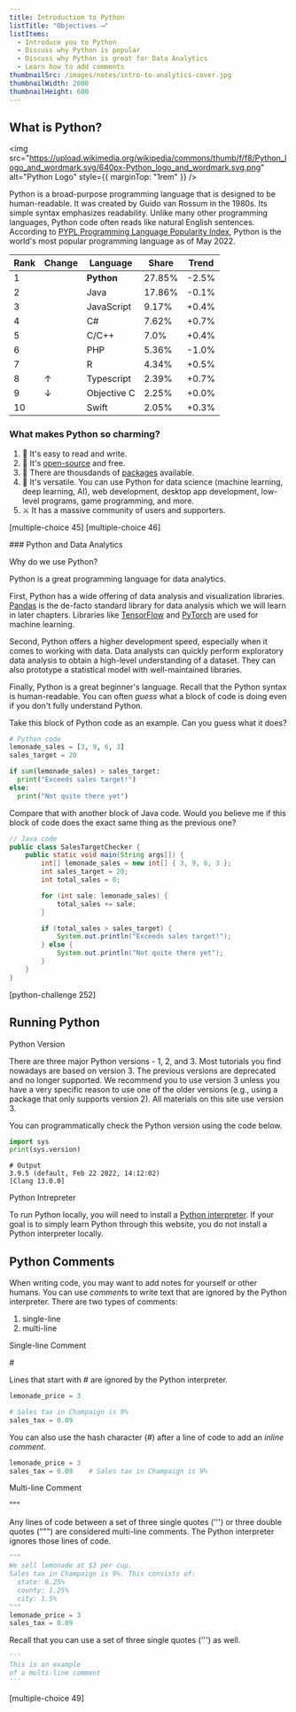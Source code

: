 ```yaml
---
title: Introduction to Python
listTitle: "Objectives ⟶"
listItems:
  - Introduce you to Python
  - Discuss why Python is popular
  - Discuss why Python is great for Data Analytics
  - Learn how to add comments
thumbnailSrc: /images/notes/intro-to-analytics-cover.jpg
thumbnailWidth: 2000
thumbnailHeight: 600
---
```


<CenteredColumn>

## What is Python?

<img
  src="https://upload.wikimedia.org/wikipedia/commons/thumb/f/f8/Python_logo_and_wordmark.svg/640px-Python_logo_and_wordmark.svg.png"
  alt="Python Logo"
  style={{ marginTop: "1rem" }}
/>

Python is a broad-purpose programming language that is designed to be human-readable. It was created by Guido van Rossum in the 1980s. Its simple syntax emphasizes readability. Unlike many other programming languages, Python code often reads like natural English sentences. According to [PYPL Programming Language Popularity Index](https://pypl.github.io/PYPL.html "PYPL PopularitY of Programming Language"), Python is the world's most popular programming language as of May 2022.

<table>
  <thead>
    <tr>
      <th>Rank</th>
      <th>Change</th>
      <th>Language</th>
      <th>Share</th>
      <th>Trend</th>
    </tr>
  </thead>
  <tbody>
    <tr>
      <td>1</td>
      <td></td>
      <td>
        <strong className="color-blue">Python</strong>
      </td>
      <td>27.85%</td>
      <td>-2.5%</td>
    </tr>
    <tr>
      <td>2</td>
      <td></td>
      <td>Java</td>
      <td>17.86%</td>
      <td>-0.1%</td>
    </tr>
    <tr>
      <td>3</td>
      <td></td>
      <td>JavaScript</td>
      <td>9.17%</td>
      <td>+0.4%</td>
    </tr>
    <tr>
      <td>4</td>
      <td></td>
      <td>C#</td>
      <td>7.62%</td>
      <td>+0.7%</td>
    </tr>
    <tr>
      <td>5</td>
      <td></td>
      <td>C/C++</td>
      <td>7.0%</td>
      <td>+0.4%</td>
    </tr>
    <tr>
      <td>6</td>
      <td></td>
      <td>PHP</td>
      <td>5.36%</td>
      <td>-1.0%</td>
    </tr>
    <tr>
      <td>7</td>
      <td></td>
      <td>R</td>
      <td>4.34%</td>
      <td>+0.5%</td>
    </tr>
    <tr>
      <td>8</td>
      <td>
        <span className="color-green">↑</span>
      </td>
      <td>Typescript</td>
      <td>2.39%</td>
      <td>+0.7%</td>
    </tr>
    <tr>
      <td>9</td>
      <td>
        <span className="color-red">↓</span>
      </td>
      <td>Objective C</td>
      <td>2.25%</td>
      <td>+0.0%</td>
    </tr>
    <tr>
      <td>10</td>
      <td></td>
      <td>Swift</td>
      <td>2.05%</td>
      <td>+0.3%</td>
    </tr>
  </tbody>
</table>

### What makes Python so charming?

1. 🍰 It's easy to read and write.
2. 🔨 It's [open-source](https://github.com/python/cpython) and free.
3. 🚀 There are thousdands of [packages](https://pypi.org/) available.
4. 🦄 It's versatile. You can use Python for data science (machine learning, deep learning, AI), web development, desktop app development, low-level programs, game programming, and more.
5. ⚔️ It has a massive community of users and supporters.

</CenteredColumn>

[multiple-choice 45]
[multiple-choice 46]

<CenteredColumn>
### Python and Data Analytics

<Chip color="orange">Why do we use Python?</Chip>

Python is a great programming language for data analytics.

First, Python has a wide offering of data analysis and visualization libraries. [Pandas](https://pandas.pydata.org/) is the de-facto standard library for data analysis which we will learn in later chapters. Libraries like [TensorFlow](https://www.tensorflow.org/) and [PyTorch](https://pytorch.org/) are used for machine learning.

Second, Python offers a higher development speed, especially when it comes to working with data. Data analysts can quickly perform exploratory data analysis to obtain a high-level understanding of a dataset. They can also prototype a statistical model with well-maintained libraries.

Finally, Python is a great beginner's language. Recall that the Python syntax is human-readable. You can often _guess_ what a block of code is doing even if you don't fully understand Python.

Take this block of <Blue>Python</Blue> code as an example. Can you guess what it does?

```python
# Python code
lemonade_sales = [3, 9, 6, 3]
sales_target = 20

if sum(lemonade_sales) > sales_target:
  print("Exceeds sales target!")
else:
  print("Not quite there yet")
```

Compare that with another block of <Blue>Java</Blue> code. Would you believe me if this block of code does the exact same thing as the previous one?

```java
// Java code
public class SalesTargetChecker {
    public static void main(String args[]) {
        int[] lemonade_sales = new int[] { 3, 9, 6, 3 };
        int sales_target = 20;
        int total_sales = 0;

        for (int sale: lemonade_sales) {
            total_sales += sale;
        }

        if (total_sales > sales_target) {
            System.out.println("Exceeds sales target!");
        } else {
            System.out.println("Not quite there yet");
        }
    }
}
```

</CenteredColumn>

[python-challenge 252]

<CenteredColumn>

## Running Python

<Chip color="black">Python Version</Chip>

There are three major Python versions - 1, 2, and 3. Most tutorials you find nowadays are based on version 3. The previous versions are deprecated and no longer supported. We recommend you to use version 3 unless you have a very specific reason to use one of the older versions (e.g., using a package that only supports version 2). All materials on this site use version 3.

You can programmatically check the Python version using the code below.

```python
import sys
print(sys.version)
```

```
# Output
3.9.5 (default, Feb 22 2022, 14:12:02)
[Clang 13.0.0]
```

<Chip color="black">Python Intrepreter</Chip>

To run Python locally, you will need to install a [Python interpreter](https://www.python.org/downloads/). If your goal is to simply learn Python through this website, you do not install a Python interpreter locally.

## Python Comments

When writing code, you may want to add notes for yourself or other humans. You can use *comment*s to write text that are ignored by the Python interpreter. There are two types of comments:

1. single-line
2. multi-line

<Chip color="green">Single-line Comment</Chip>

<div
  style={{
    color: "black",
    fontSize: "10rem",
    lineHeight: 1,
    fontWeight: 900,
    textAlign: "center",
    background: "-webkit-linear-gradient(#fff, #000)",
    "-webkit-background-clip": "text",
    "-webkit-text-fill-color": "transparent",
  }}
>
  &#x23;
</div>

Lines that start with &#x23; are ignored by the Python interpreter.

```python
lemonade_price = 3

# Sales tax in Champaign is 9%
sales_tax = 0.09
```

You can also use the hash character (&#x23;) after a line of code to add an _inline comment_.

```python
lemonade_price = 3
sales_tax = 0.09    # Sales tax in Champaign is 9%
```

<Chip color="green">Multi-line Comment</Chip>

<div
  style={{
    color: "black",
    fontFamily: 'Consolas, "Courier New", monospace',
    fontSize: "10rem",
    lineHeight: 1,
    fontWeight: "bold",
    textAlign: "center",
    background: "-webkit-linear-gradient(#fff, #000)",
    WebkitBackgroundClip: "text",
    WebkitTextFillColor: "transparent",
  }}
>
  """
</div>

Any lines of code between a set of three single quotes (''') or three double quotes (""") are considered multi-line comments. The Python interpreter ignores those lines of code.

```python
"""
We sell lemonade at $3 per cup.
Sales tax in Champaign is 9%. This consists of:
  state: 6.25%
  county: 1.25%
  city: 1.5%
"""
lemonade_price = 3
sales_tax = 0.09
```

Recall that you can use a set of three single quotes (''') as well.

```python
'''
This is an example
of a multi-line comment
'''
```

</CenteredColumn>

[multiple-choice 49]
